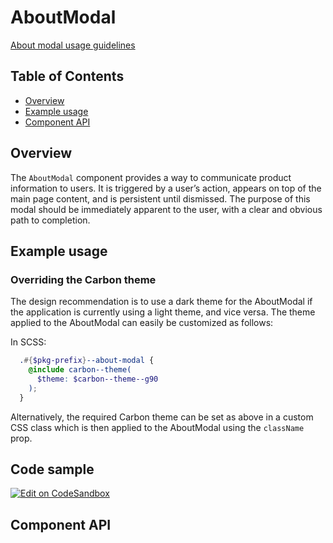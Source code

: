 
# AboutModal

[About modal usage guidelines](https://pages.github.ibm.com/cdai-design/pal/patterns/about-modal/usage)

## Table of Contents

- [Overview](#overview)
- [Example usage](#example-usage)
- [Component API](#component-api)

## Overview

The `AboutModal` component provides a way to communicate product information to
users. It is triggered by a user’s action, appears on top of the main page
content, and is persistent until dismissed. The purpose of this modal should be
immediately apparent to the user, with a clear and obvious path to completion.

## Example usage

<Canvas>
  <Story id={getStoryId(AboutModal.displayName, 'fully-loaded')} />
</Canvas>

### Overriding the Carbon theme

The design recommendation is to use a dark theme for the AboutModal if the
application is currently using a light theme, and vice versa. The theme applied
to the AboutModal can easily be customized as follows:

In SCSS:

```SCSS
  .#{$pkg-prefix}--about-modal {
    @include carbon--theme(
      $theme: $carbon--theme--g90
    );
  }
```

Alternatively, the required Carbon theme can be set as above in a custom CSS
class which is then applied to the AboutModal using the `className` prop.

<Canvas>
  <Story id={getStoryId(AboutModal.displayName, 'with-dark-theme')} />
</Canvas>

## Code sample

[<img alt="Edit on CodeSandbox" src="https://codesandbox.io/static/img/play-codesandbox.svg" />](https://codesandbox.io/s/aboutmodal-8gtvz)

## Component API

<ArgsTable />
